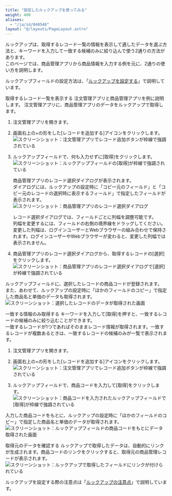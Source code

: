 ```yaml
---
title: "設定したルックアップを使ってみる"
weight: 400
aliases:
  - "/ja/id/040548"
layout: "@/layouts/PageLayout.astro"
---
```




ルックアップは、取得するレコード一覧の情報を表示して適したデータを選ぶ方法と、キーワードを入力して一致する候補のみに絞り込んで使う2通りの方法があります。  
このページでは、商品管理アプリから商品情報を入力する例を元に、2通りの使い方を説明します。

ルックアップフィールドの設定方法は、「[ルックアップを設定する](/k/ja/id/040547.html)」で説明しています。

<Heading id="lookup_use_lookup_10">取得するレコード一覧を表示する</Heading>
注文管理アプリと商品管理アプリを例に説明します。
注文管理アプリに、商品管理アプリのデータをルックアップで取得します。

1. 注文管理アプリを開きます。

1. 画面右上の+の形をした[レコードを追加する]アイコンをクリックします。  
   <Img src="/k/kintone/img-ja/use_lookup_01.png" alt="スクリーンショット：注文管理アプリでレコード追加ボタンが枠線で強調されている" />

1. ルックアップフィールドで、何も入力せずに[取得]をクリックします。  
   <Img src="/k/kintone/img-ja/use_lookup_02.png" alt="スクリーンショット：ルックアップフィールドの[取得]が枠線で強調されている" />

   商品管理アプリのレコード選択ダイアログが表示されます。  
   ダイアログには、ルックアップの設定時に「コピー元のフィールド」と「コピー元のレコードの選択時に表示するフィールド」で指定したフィールドが表示されます。
   <Img src="/k/kintone/img-ja/use_lookup_03.png" alt="スクリーンショット：商品管理アプリのレコード選択ダイアログ" />

   <Note>

   レコード選択ダイアログでは、フィールドごとに列幅を調整可能です。  
   列幅を変更するには、フィールドの右側の境界線をドラッグしてください。  
   変更した列幅は、ログインユーザーとWebブラウザーの組み合わせで保持されます。ログインユーザーやWebブラウザーが変わると、変更した列幅では表示されません。

   
   </Note>

1. 商品管理アプリのレコード選択ダイアログから、取得するレコードの[選択]をクリックします。
   <Img src="/k/kintone/img-ja/use_lookup_04.png" alt="スクリーンショット：商品管理アプリのレコード選択ダイアログで[選択]が枠線で強調されている" />

 ルックアップフィールドに、選択したレコードの商品コードが登録されます。  
 また、あわせて、ルックアップの設定時に「ほかのフィールドのコピー」で指定した商品名と単価のデータも取得されます。  
 <Img src="/k/kintone/img-ja/use_lookup_05.png" alt="スクリーンショット：選択したレコードのデータが取得された画面" />

<Heading id="lookup_use_lookup_20">一致する情報のみ取得する</Heading>
 キーワードを入力して[取得]を押すと、一致するレコードの候補のみに絞り込むことができます。  
 一致するレコードが1つであればそのままレコード情報が取得されます。一致するレコードが複数あるときは、一致するレコードの候補のみが一覧で表示されます。

1. 注文管理アプリを開きます。

1. 画面右上の+の形をした[レコードを追加する]アイコンをクリックします。
   <Img src="/k/kintone/img-ja/use_lookup_01.png" alt="スクリーンショット：注文管理アプリでレコード追加ボタンが枠線で強調されている" />

1. ルックアップフィールドで、商品コードを入力して[取得]をクリックします。 
   <Img src="/k/kintone/img-ja/use_lookup_06.png" alt="スクリーンショット：商品コードを入力されたルックアップフィールドで[取得]が枠線で強調されている" />

  入力した商品コードをもとに、ルックアップの設定時に「ほかのフィールドのコピー」で指定した商品名と単価のデータが取得されます。  
   <Img src="/k/kintone/img-ja/use_lookup_07.png" alt="スクリーンショット：ルックアップフィールドの商品コードをもとにデータ取得された画面" />

<Heading id="lookup_use_lookup_30">取得元のデータを確認する</Heading>
ルックアップで取得したデータは、自動的にリンクが生成されます。商品コードのリンクをクリックすると、取得元の商品管理レコードが表示されます。
<Img src="/k/kintone/img-ja/use_lookup_08.png" alt="スクリーンショット：ルックアップで取得したフィールドにリンクが付けられている" />

ルックアップを設定する際の注意点は「[ルックアップの注意点](/k/ja/id/040547.html#lookup_set_lookup_30)」で説明しています。
